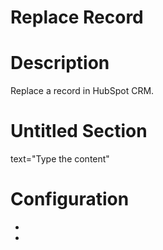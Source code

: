 ﻿# Replace Record

# Description

Replace a record in HubSpot CRM.

# Untitled Section

text="Type the content"

# Configuration

* 
*
